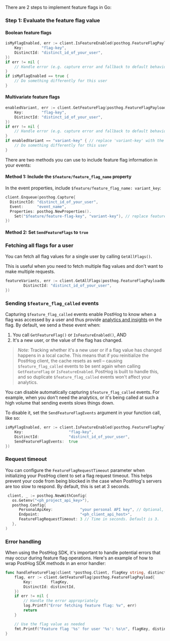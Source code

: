 There are 2 steps to implement feature flags in Go:

### Step 1: Evaluate the feature flag value

#### Boolean feature flags

```go
isMyFlagEnabled, err := client.IsFeatureEnabled(posthog.FeatureFlagPayload{
    Key:        "flag-key",
    DistinctId: "distinct_id_of_your_user",
})
if err != nil {
    // Handle error (e.g. capture error and fallback to default behaviour)
}
if isMyFlagEnabled == true {
    // Do something differently for this user
}
```

#### Multivariate feature flags

```go
enabledVariant, err := client.GetFeatureFlag(posthog.FeatureFlagPayload{
    Key:        "flag-key",
    DistinctId: "distinct_id_of_your_user",
})
if err != nil {
    // Handle error (e.g. capture error and fallback to default behaviour)
}
if enabledVariant == "variant-key" { // replace 'variant-key' with the key of your variant
    // Do something differently for this user
}
```


<IncludePropertyInEvents />

There are two methods you can use to include feature flag information in your events:

#### Method 1: Include the `$feature/feature_flag_name` property

 In the event properties, include `$feature/feature_flag_name: variant_key`:

```go
client.Enqueue(posthog.Capture{
  DistinctId: "distinct_id_of_your_user",
  Event:      "event_name",
  Properties: posthog.NewProperties().
    Set("$feature/feature-flag-key", "variant-key"), // replace feature-flag-key with your flag key. Replace 'variant-key' with the key of your variant
})
```

#### Method 2: Set `SendFeatureFlags` to `true`


<GoSetSendFeatureFlagsTrue />

### Fetching all flags for a user

You can fetch all flag values for a single user by calling `GetAllFlags()`.

This is useful when you need to fetch multiple flag values and don't want to make multiple requests.

```go  
featureVariants, err := client.GetAllFlags(posthog.FeatureFlagPayloadNoKey{
        DistinctId: "distinct_id_of_your_user",
})
```

### Sending `$feature_flag_called` events

Capturing `$feature_flag_called` events enable PostHog to know when a flag was accessed by a user and thus provide [analytics and insights](/docs/product-analytics/insights) on the flag. By default, we send a these event when:

1. You call `GetFeatureFlag()` or `IsFeatureEnabled()`, AND 
2. It's a new user, or the value of the flag has changed. 

> *Note:* Tracking whether it's a new user or if a flag value has changed happens in a local cache. This means that if you reinitialize the PostHog client, the cache resets as well – causing `$feature_flag_called` events to be sent again when calling `GetFeatureFlag` or `IsFeatureEnabled`. PostHog is built to handle this, and so duplicate `$feature_flag_called` events won't affect your analytics.

You can disable automatically capturing `$feature_flag_called` events. For example, when you don't need the analytics, or it's being called at such a high volume that sending events slows things down.

To disable it, set the `SendFeatureFlagEvents` argument in your function call, like so:

```go
isMyFlagEnabled, err := client.IsFeatureEnabled(posthog.FeatureFlagPayload{
    Key:                    "flag-key",
    DistinctId:             "distinct_id_of_your_user",
    SendFeatureFlagEvents:  true
})
```


<GoOverrideServerProperties />

### Request timeout

You can configure the `FeatureFlagRequestTimeout` parameter when initializing your PostHog client to set a flag request timeout. This helps prevent your code from being blocked in the case when PostHog's servers are too slow to respond. By default, this is set at 3 seconds.

```go
 client, _ := posthog.NewWithConfig(
   os.Getenv("<ph_project_api_key>"),
   posthog.Config{
      PersonalApiKey:            "your personal API key", // Optional, but much more performant.  If this token is not supplied, then fetching feature flag values will be slower.
      Endpoint:                  "<ph_client_api_host>",
      FeatureFlagRequestTimeout: 3 // Time in seconds. Default is 3.
   },
)
```

### Error handling

When using the PostHog SDK, it's important to handle potential errors that may occur during feature flag operations. Here's an example of how to wrap PostHog SDK methods in an error handler:

```go
func handleFeatureFlag(client *posthog.Client, flagKey string, distinctId string) {
    flag, err := client.GetFeatureFlag(posthog.FeatureFlagPayload{
        Key:        flagKey,
        DistinctId: distinctId,
    })
    if err != nil {
        // Handle the error appropriately
        log.Printf("Error fetching feature flag: %v", err)
        return
    }

    // Use the flag value as needed
    fmt.Printf("Feature flag '%s' for user '%s': %s\n", flagKey, distinctId, flag)
}
```

